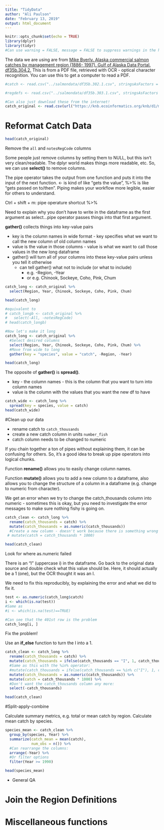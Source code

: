 ```yaml
---
title: "TidyData"
author: "Ali Paulson"
date: "February 13, 2019"
output: html_document
---
```


```r
knitr::opts_chunk$set(echo = TRUE)
library(dplyr)
library(tidyr)
#Can use warning = FALSE, message = FALSE to suppress warnings in the html output
```


The data we are using are from [Mike Byerly. Alaska commercial salmon catches by management region (1886- 1997). Gulf of Alaska Data Portal. df35b.304.2.](https://knb.ecoinformatics.org/knb/d1/mn/v2/object/df35b.302.1) This is from a PDF file, retrieved with OCR - optical character recognition. You can use this to get a computer to read a PDF. 

```r
#catch <- read.csv("../salmondata/df35b.302.1.csv", stringsAsFactors = FALSE)

#regdefs <- read.csv("../salmondata/df35b.303.1.csv", stringsAsFactors = FALSE)

#Can also just download these from the internet!
catch_original <- read.csv(url("https://knb.ecoinformatics.org/knb/d1/mn/v2/object/df35b.302.1", method = "libcurl"), stringsAsFactors = FALSE)
```

# Reformat Catch Data

```r
head(catch_original)
```

Remove the `all` and `notesRegCode` columns

Some people just remove columns by setting them to NULL, but this isn't very clean/readable.  The dplyr world makes things more readable, etc. So, we can use **select()** to remove columns. 

The pipe operator takes the output from one function and puts it into the input of the next function. <- is kind of like "gets the value", %>% is like "gets passed on to/then". Piping makes your workflow more legible, easier for others to understand. 

Ctrl + shift + m: pipe operature shortcut %>% 

Need to explain why you don't have to write in the dataframe as the first argument as select...pipe operator passes things into that first argument. 

**gather()** collects things into key-value pairs

* key is the column names in wide format - key specifies what we want to call the new column of old column names
* value is the value in those columns - value is what we want to call those values in the new long dataframe
* gather() will turn all of your columns into these key-value pairs unless you tell it otherwise
    + can tell gather() what not to include (or what to include)
        + e.g. -Region, -Year
        + or e.g. Chinook, Sockeye, Coho, Pink, Chum

```r

catch_long <- catch_original %>% 
  select(Region, Year, Chinook, Sockeye, Coho, Pink, Chum)

head(catch_long)

#equivalent to
# catch_longb <- catch_original %>% 
#   select(-All, -notesRegCode)
# head(catch_longb)

#Now let's make it long
catch_long <- catch_original %>% 
  #Select desired columns
  select(Region, Year, Chinook, Sockeye, Coho, Pink, Chum) %>% 
  #Move from wide to long
  gather(key = "species", value = "catch", -Region, -Year)

head(catch_long)
```


The opposite of **gather()** is **spread()**. 

* key - the column names - this is the column that you want to turn into column names  
* value is the column with the values that you want the new df to have

```r
catch_wide <- catch_long %>% 
  spread(key = species, value = catch)
head(catch_wide)

```


#Clean up our data

* rename catch to `catch_thousands`
* create a new catch column in units `number_fish`
* catch column needs to be changed to numeric

If you chain together a ton of pipes without explaining them, it can be confusing for others.  So, it's a good idea to break up pipe operators into logical chunks. 

Function **rename()** allows you to easily change column names. 

Function **mutate()** allows you to add a new column to a dataframe, also allows you to change the structure of a column in a dataframe (e.g. change to numeric from character). 

We get an error when we try to change the catch_thousands column into numeric - sometimes this is okay, but you need to investigate the error messages to make sure nothing fishy is going on. 

```r
catch_clean <- catch_long %>% 
  rename(catch_thousands = catch) %>% 
  mutate(catch_thousands = as.numeric(catch_thousands))
  #Create a new column - doesn't work because there is something wrong in the catch_thousands column
 # mutate(catch = catch_thousands * 1000)

head(catch_clean)
```
 
 Look for where as.numeric failed
 
There is an "I" (uppercase i) in the dataframe. Go back to the original data source and double check what this value should be.  Here, it should actually be a 1 (one), but the OCR thought it was an I. 

We need to fix this reproducibly, by explaining the error and what we did to fix it. 

```r
test <- as.numeric(catch_long$catch)
i <- which(is.na(test))
#Same as 
#i <- which(is.na(test)==TRUE)

#Can see that the 401st row is the problem
catch_long[i, ]


```


Fix the problem!

Use an **if_else** function to turn the I into a 1.  

```r
catch_clean <- catch_long %>% 
  rename(catch_thousands = catch) %>% 
  mutate(catch_thousands = ifelse(catch_thousands == "I", 1, catch_thousands)) %>% 
  #Same as this with the %in% operator: 
  #mutate(catch_thousands = ifelse(catch_thousands == %in% c("I"), 1, catch_thousands)) %>% 
  mutate(catch_thousands = as.numeric(catch_thousands)) %>% 
  mutate(catch = catch_thousands * 1000) %>% 
  #Don't want the catch_thousands column any more: 
  select(-catch_thousands)

head(catch_clean)
```


#Split-apply-combine

Calculate summary metrics, e.g. total or mean catch by region. Calculate mean catch by species. 

```r
species_mean <- catch_clean %>% 
  group_by(species, Year) %>% 
  summarize(catch_mean = mean(catch), 
            num_obs = n()) %>% 
  #Can rearrange the columns: 
  arrange(-Year) %>% 
  #Or filter options
  filter(Year >= 1990)

head(species_mean)
```



* General QA

# Join the Region Definitions 

# Miscellaneous functions